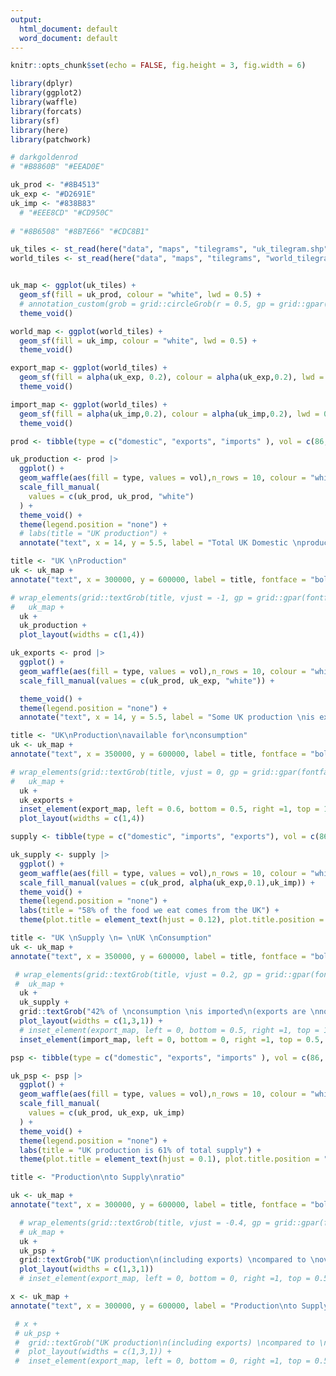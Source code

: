 ```yaml
---
output:
  html_document: default
  word_document: default
---
```


```r
knitr::opts_chunk$set(echo = FALSE, fig.height = 3, fig.width = 6)

library(dplyr)
library(ggplot2)
library(waffle)
library(forcats)
library(sf)
library(here)
library(patchwork)

# darkgoldenrod
# "#B8860B" "#EEAD0E"

uk_prod <- "#8B4513" 
uk_exp <- "#D2691E" 
uk_imp <- "#838B83" 
  # "#EEE8CD" "#CD950C"
  
# "#8B6508" "#8B7E66" "#CDC8B1"
```


```r


uk_tiles <- st_read(here("data", "maps", "tilegrams", "uk_tilegram.shp"), quiet = TRUE)
world_tiles <- st_read(here("data", "maps", "tilegrams", "world_tilegram.shp"), quiet = TRUE)


uk_map <- ggplot(uk_tiles) +
  geom_sf(fill = uk_prod, colour = "white", lwd = 0.5) +
  # annotation_custom(grob = grid::circleGrob(r = 0.5, gp = grid::gpar(fill = NA))) +
  theme_void() 
```


```r
world_map <- ggplot(world_tiles) +
  geom_sf(fill = uk_imp, colour = "white", lwd = 0.5) +
  theme_void() 

export_map <- ggplot(world_tiles) +
  geom_sf(fill = alpha(uk_exp, 0.2), colour = alpha(uk_exp,0.2), lwd = 0.5) +
  theme_void() 

import_map <- ggplot(world_tiles) +
  geom_sf(fill = alpha(uk_imp,0.2), colour = alpha(uk_imp,0.2), lwd = 0.5) +
  theme_void()

```







```r


prod <- tibble(type = c("domestic", "exports", "imports" ), vol = c(86, 14, 62))

uk_production <- prod |> 
  ggplot() + 
  geom_waffle(aes(fill = type, values = vol),n_rows = 10, colour = "white", size = 1) + 
  scale_fill_manual(
    values = c(uk_prod, uk_prod, "white")
  ) +
  theme_void() +
  theme(legend.position = "none") +
  # labs(title = "UK production") +
  annotate("text", x = 14, y = 5.5, label = "Total UK Domestic \nproduction")

title <- "UK \nProduction"
uk <- uk_map +
annotate("text", x = 300000, y = 600000, label = title, fontface = "bold", size = 6)

# wrap_elements(grid::textGrob(title, vjust = -1, gp = grid::gpar(fontface = "bold", fontsize = 16))) + 
#   uk_map + 
  uk +
  uk_production + 
  plot_layout(widths = c(1,4))

```




```r
uk_exports <- prod |> 
  ggplot() + 
  geom_waffle(aes(fill = type, values = vol),n_rows = 10, colour = "white", size = 1) + 
  scale_fill_manual(values = c(uk_prod, uk_exp, "white")) +

  theme_void() +
  theme(legend.position = "none") +
  annotate("text", x = 14, y = 5.5, label = "Some UK production \nis exported")

title <- "UK\nProduction\navailable for\nconsumption"
uk <- uk_map +
annotate("text", x = 350000, y = 600000, label = title, fontface = "bold", size = 6)

# wrap_elements(grid::textGrob(title, vjust = 0, gp = grid::gpar(fontface = "bold", fontsize = 16))) + 
#   uk_map + 
  uk +
  uk_exports + 
  inset_element(export_map, left = 0.6, bottom = 0.5, right =1, top = 1, on_top = TRUE, align_to = "full") +
  plot_layout(widths = c(1,4))
```




```r
supply <- tibble(type = c("domestic", "imports", "exports"), vol = c(86, 62, 14)) 

uk_supply <- supply |>
  ggplot() + 
  geom_waffle(aes(fill = type, values = vol),n_rows = 10, colour = "white",size = 1) + 
  scale_fill_manual(values = c(uk_prod, alpha(uk_exp,0.1),uk_imp)) +
  theme_void() +
  theme(legend.position = "none") +
  labs(title = "58% of the food we eat comes from the UK") +
  theme(plot.title = element_text(hjust = 0.12), plot.title.position = "panel")

title <- "UK \nSupply \n= \nUK \nConsumption"
uk <- uk_map +
annotate("text", x = 350000, y = 600000, label = title, fontface = "bold", size = 5)

 # wrap_elements(grid::textGrob(title, vjust = 0.2, gp = grid::gpar(fontface = "bold", fontsize = 16))) + 
 #  uk_map + 
  uk +
  uk_supply + 
  grid::textGrob("42% of \nconsumption \nis imported\n(exports are \nnot included)", vjust = 0.2) + 
  plot_layout(widths = c(1,3,1)) +
  # inset_element(export_map, left = 0, bottom = 0.5, right =1, top = 1, on_top = TRUE, align_to = "full") +
  inset_element(import_map, left = 0, bottom = 0, right =1, top = 0.5, on_top = TRUE, align_to = "full")
```




```r
psp <- tibble(type = c("domestic", "exports", "imports" ), vol = c(86, 14, 62))

uk_psp <- psp |>
  ggplot() + 
  geom_waffle(aes(fill = type, values = vol),n_rows = 10, colour = "white", size = 1) + 
  scale_fill_manual(
    values = c(uk_prod, uk_exp, uk_imp)
  ) +
  theme_void() +
  theme(legend.position = "none") +
  labs(title = "UK production is 61% of total supply") +
  theme(plot.title = element_text(hjust = 0.1), plot.title.position = "panel")

title <- "Production\nto Supply\nratio"

uk <- uk_map +
annotate("text", x = 300000, y = 600000, label = title, fontface = "bold", size = 6)

  # wrap_elements(grid::textGrob(title, vjust = -0.4, gp = grid::gpar(fontface = "bold", fontsize = 16))) + 
  # uk_map + 
  uk +
  uk_psp + 
  grid::textGrob("UK production\n(including exports) \ncompared to \noverall supply\n is a proxy for\n'self-sufficiency'",vjust = 0.5) + 
  plot_layout(widths = c(1,3,1)) 
  # inset_element(export_map, left = 0, bottom = 0, right =1, top = 0.5, on_top = TRUE, align_to = "full")

```





```r

x <- uk_map +
annotate("text", x = 300000, y = 600000, label = "Production\nto Supply\nratio", fontface = "bold", size = 6)

 # x +
 # uk_psp + 
 #  grid::textGrob("UK production\n(including exports) \ncompared to \noverall supply",vjust = -0.1) + 
 #  plot_layout(widths = c(1,3,1)) +
 #  inset_element(export_map, left = 0, bottom = 0, right =1, top = 0.5, on_top = TRUE, align_to = "full")

```
